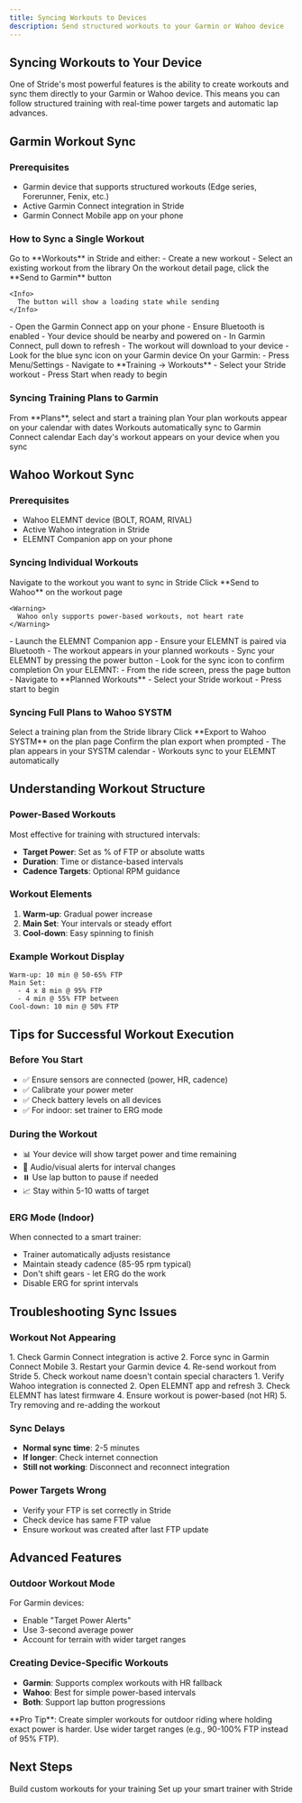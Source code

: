 ```yaml
---
title: Syncing Workouts to Devices
description: Send structured workouts to your Garmin or Wahoo device
---
```


## Syncing Workouts to Your Device

One of Stride's most powerful features is the ability to create workouts and sync them directly to your Garmin or Wahoo device. This means you can follow structured training with real-time power targets and automatic lap advances.

## Garmin Workout Sync

### Prerequisites
- Garmin device that supports structured workouts (Edge series, Forerunner, Fenix, etc.)
- Active Garmin Connect integration in Stride
- Garmin Connect Mobile app on your phone

### How to Sync a Single Workout

<Steps>
  <Step title="Create or Find a Workout">
    Go to **Workouts** in Stride and either:
    - Create a new workout
    - Select an existing workout from the library
  </Step>

  <Step title="Click 'Send to Garmin'">
    On the workout detail page, click the **Send to Garmin** button
    
    <Info>
      The button will show a loading state while sending
    </Info>
  </Step>

  <Step title="Open Garmin Connect Mobile">
    - Open the Garmin Connect app on your phone
    - Ensure Bluetooth is enabled
    - Your device should be nearby and powered on
  </Step>

  <Step title="Sync Your Device">
    - In Garmin Connect, pull down to refresh
    - The workout will download to your device
    - Look for the blue sync icon on your Garmin device
  </Step>

  <Step title="Find on Device">
    On your Garmin:
    - Press Menu/Settings
    - Navigate to **Training → Workouts**
    - Select your Stride workout
    - Press Start when ready to begin
  </Step>
</Steps>

### Syncing Training Plans to Garmin

<Steps>
  <Step title="Start a Training Plan">
    From **Plans**, select and start a training plan
  </Step>

  <Step title="View Calendar">
    Your plan workouts appear on your calendar with dates
  </Step>

  <Step title="Auto-Sync Enabled">
    Workouts automatically sync to Garmin Connect calendar
  </Step>

  <Step title="Daily Sync">
    Each day's workout appears on your device when you sync
  </Step>
</Steps>

## Wahoo Workout Sync

### Prerequisites
- Wahoo ELEMNT device (BOLT, ROAM, RIVAL)
- Active Wahoo integration in Stride
- ELEMNT Companion app on your phone

### Syncing Individual Workouts

<Steps>
  <Step title="Select Your Workout">
    Navigate to the workout you want to sync in Stride
  </Step>

  <Step title="Send to Wahoo">
    Click **Send to Wahoo** on the workout page
    
    <Warning>
      Wahoo only supports power-based workouts, not heart rate
    </Warning>
  </Step>

  <Step title="Open ELEMNT App">
    - Launch the ELEMNT Companion app
    - Ensure your ELEMNT is paired via Bluetooth
  </Step>

  <Step title="Sync Your ELEMNT">
    - The workout appears in your planned workouts
    - Sync your ELEMNT by pressing the power button
    - Look for the sync icon to confirm completion
  </Step>

  <Step title="Select on Device">
    On your ELEMNT:
    - From the ride screen, press the page button
    - Navigate to **Planned Workouts**
    - Select your Stride workout
    - Press start to begin
  </Step>
</Steps>

### Syncing Full Plans to Wahoo SYSTM

<Steps>
  <Step title="Choose a Plan">
    Select a training plan from the Stride library
  </Step>

  <Step title="Export to Wahoo">
    Click **Export to Wahoo SYSTM** on the plan page
  </Step>

  <Step title="Authorize Transfer">
    Confirm the plan export when prompted
  </Step>

  <Step title="Open Wahoo SYSTM">
    - The plan appears in your SYSTM calendar
    - Workouts sync to your ELEMNT automatically
  </Step>
</Steps>

## Understanding Workout Structure

### Power-Based Workouts
Most effective for training with structured intervals:
- **Target Power**: Set as % of FTP or absolute watts
- **Duration**: Time or distance-based intervals
- **Cadence Targets**: Optional RPM guidance

### Workout Elements
1. **Warm-up**: Gradual power increase
2. **Main Set**: Your intervals or steady effort
3. **Cool-down**: Easy spinning to finish

### Example Workout Display
```
Warm-up: 10 min @ 50-65% FTP
Main Set: 
  - 4 x 8 min @ 95% FTP
  - 4 min @ 55% FTP between
Cool-down: 10 min @ 50% FTP
```

## Tips for Successful Workout Execution

### Before You Start
- ✅ Ensure sensors are connected (power, HR, cadence)
- ✅ Calibrate your power meter
- ✅ Check battery levels on all devices
- ✅ For indoor: set trainer to ERG mode

### During the Workout
- 📊 Your device will show target power and time remaining
- 🔔 Audio/visual alerts for interval changes
- ⏸️ Use lap button to pause if needed
- 📈 Stay within 5-10 watts of target

### ERG Mode (Indoor)
When connected to a smart trainer:
- Trainer automatically adjusts resistance
- Maintain steady cadence (85-95 rpm typical)
- Don't shift gears - let ERG do the work
- Disable ERG for sprint intervals

## Troubleshooting Sync Issues

### Workout Not Appearing

<Tabs>
  <Tab title="Garmin">
    1. Check Garmin Connect integration is active
    2. Force sync in Garmin Connect Mobile
    3. Restart your Garmin device
    4. Re-send workout from Stride
    5. Check workout name doesn't contain special characters
  </Tab>
  
  <Tab title="Wahoo">
    1. Verify Wahoo integration is connected
    2. Open ELEMNT app and refresh
    3. Check ELEMNT has latest firmware
    4. Ensure workout is power-based (not HR)
    5. Try removing and re-adding the workout
  </Tab>
</Tabs>

### Sync Delays
- **Normal sync time**: 2-5 minutes
- **If longer**: Check internet connection
- **Still not working**: Disconnect and reconnect integration

### Power Targets Wrong
- Verify your FTP is set correctly in Stride
- Check device has same FTP value
- Ensure workout was created after last FTP update

## Advanced Features

### Outdoor Workout Mode
For Garmin devices:
- Enable "Target Power Alerts"
- Use 3-second average power
- Account for terrain with wider target ranges

### Creating Device-Specific Workouts
- **Garmin**: Supports complex workouts with HR fallback
- **Wahoo**: Best for simple power-based intervals
- **Both**: Support lap button progressions

<Info>
  **Pro Tip**: Create simpler workouts for outdoor riding where holding exact power is harder. Use wider target ranges (e.g., 90-100% FTP instead of 95% FTP).
</Info>

## Next Steps

<CardGroup cols={2}>
  <Card
    title="Creating Workouts"
    icon="plus"
    href="/training/workouts"
  >
    Build custom workouts for your training
  </Card>
  <Card
    title="Indoor Training Guide"
    icon="house"
    href="/training/indoor-training"
  >
    Set up your smart trainer with Stride
  </Card>
</CardGroup>